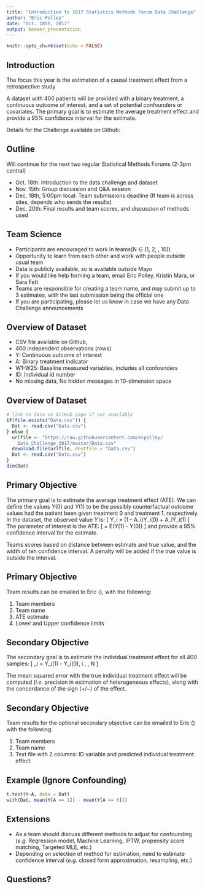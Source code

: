 ```yaml
---
title: "Introduction to 2017 Statistics Methods Forum Data Challenge"
author: "Eric Polley"
date: "Oct. 18th, 2017"
output: beamer_presentation
---
```


```r
knitr::opts_chunk$set(echo = FALSE)
```

## Introduction

The focus this year is the estimation of a causal treatment effect from a retrospective study\footnote{Partially motivated by the Atlantic Causal Inference Data Challenge \url{http://causal.unc.edu/acic2017/}}

A dataset with 400 patients will be provided with a binary treatment, a continuous outcome of interest, and a set of potential confounders or covariates. The primary goal is to estimate the average treatment effect and provide a 95\% confidence interval for the estimate.

Details for the Challenge available on Github: \url{https://github.com/ecpolley/Data_Challenge_2017}

## Outline

Will continue for the next two regular Statistical Methods Forums 
(2-3pm central)

* Oct. 18th: Introduction to the data challenge and dataset
* Nov. 15th: Group discussion and Q&A session
* Dec. 18th, 5:00pm local: Team submissions deadline (If team is across sites, depends who sends the results)
* Dec. 20th: Final results and team scores, and discussion of methods used

## Team Science

* Participants are encouraged to work in teams\newline (N $\in$ (1, 2, \ldots, 10))
* Opportunity to learn from each other and work with people outside usual team
* Data is publicly available, so is available outside Mayo 
* If you would like help forming a team, email Eric Polley, Kristin Mara, or Sara Fett
* Teams are responsible for creating a team name, and may submit up to 3 estimates, with the last submission being the official one
* If you are participating, please let us know in case we have any Data Challenge announcements

## Overview of Dataset

* CSV file available on Github, \url{https://github.com/ecpolley/Data_Challenge_2017}
* 400 independent observations (rows)
* Y: Continuous outcome of interest
* A: Binary treatment indicator
* W1-W25: Baseline measured variables, includes all confounders
* ID: Individual id number
* No missing data, No hidden messages in 10-dimension space\footnote{See \url{https://github.com/ecpolley/CSMF_Data_Challenge/blob/master/Biomarkers.R}}

## Overview of Dataset

```r
# link to data on GitHub page if not available
if(file.exists("Data.csv")) {
  Dat <- read.csv("Data.csv")
} else {
  urlfile <- "https://raw.githubusercontent.com/ecpolley/
    Data_Challenge_2017/master/Data.csv"
  download.file(urlfile, destfile = "Data.csv")
  Dat <- read.csv("Data.csv")
}
dim(Dat)
```

## Primary Objective

The primary goal is to estimate the average treatment effect (ATE). We can define the values $Y(0)$ and $Y(1)$ to be the possibly counterfactual outcome values had the patient been given treatment 0 and treatment 1, respectively. In the dataset, the observed value $Y$ is:
\[
Y_i = (1 - A_i)Y_i(0) + A_iY_i(1)
\]
The parameter of interest is the ATE:
\[
\psi = E(Y(1) - Y(0))
\]
and provide a 95% confidence interval for the estimate.

Teams scores based on distance between estimate and true value, and the width of teh confidence interval. A penalty will be added if the true value is outside the interval.

## Primary Objective

Team results can be emailed to Eric (\url{Polley.Eric@Mayo.edu}), with the following:

1) Team members
2) Team name
3) ATE estimate
4) Lower and Upper confidence limits


## Secondary Objective

The secondary goal is to estimate the individual treatment effect for all 400 samples:
\[
\psi_i = Y_i(1) - Y_i(0),  i \in 1, \ldots, N
\] 

The mean squared error with the true individual treatment effect will be computed (*i.e.* precision in estimation of heterogeneous effects), along with the concordance of the sign ($+/-$) of the effect.

## Secondary Objective

Team results for the optional secondary objective can be emailed to Eric (\url{Polley.Eric@Mayo.edu}) with the following:

1) Team members
2) Team name
3) Text file with 2 columns: ID variable and predicted individual treatment effect

## Example (Ignore Confounding)

```r
t.test(Y~A, data = Dat)
with(Dat, mean(Y[A == 1]) - mean(Y[A == 0]))
```

## Extensions

* As a team should discuss different methods to adjust for confounding (*e.g.* Regression model, Machine Learning, IPTW, propensity score matching, Targeted MLE, etc.)
* Depending on selection of method for estimation, need to estimate confidence interval (*e.g.* closed form approximation, resampling, etc.)

## Questions?